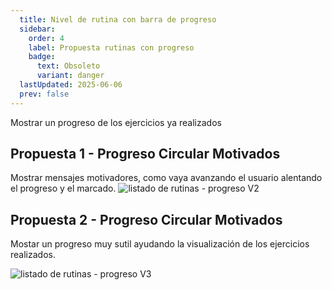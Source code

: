 ```yaml
---
  title: Nivel de rutina con barra de progreso
  sidebar:
    order: 4
    label: Propuesta rutinas con progreso
    badge:
      text: Obsoleto
      variant: danger
  lastUpdated: 2025-06-06
  prev: false
---
```


Mostrar un progreso de los ejercicios ya realizados

## Propuesta 1 - Progreso Circular Motivados

Mostrar mensajes motivadores, como vaya avanzando el usuario alentando el progreso y el marcado.
![listado de rutinas - progreso V2](./assets/routines_progress_V2.png)


## Propuesta 2 - Progreso Circular Motivados

Mostar un progreso muy sutil ayudando la visualización de los ejercicios realizados.

![listado de rutinas - progreso V3](./assets/routines_progress_V3.png)


